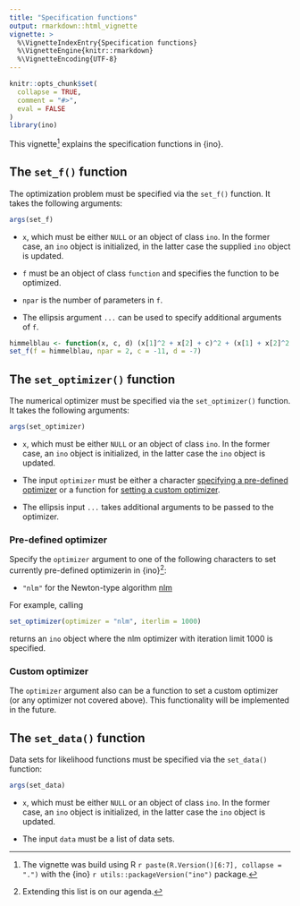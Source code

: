 ```yaml
---
title: "Specification functions"
output: rmarkdown::html_vignette
vignette: >
  %\VignetteIndexEntry{Specification functions}
  %\VignetteEngine{knitr::rmarkdown}
  %\VignetteEncoding{UTF-8}
---
```


```r
knitr::opts_chunk$set(
  collapse = TRUE,
  comment = "#>",
  eval = FALSE
)
library(ino)
```

This vignette^[The vignette was build using R `r paste(R.Version()[6:7], collapse = ".")` with the {ino} `r utils::packageVersion("ino")` package.] explains the specification functions in {ino}.

## The `set_f()` function

The optimization problem must be specified via the `set_f()` function. It takes the following arguments:

```r
args(set_f)
```

- `x`, which must be either `NULL` or an object of class `ino`. In the former case, an `ino` object is initialized, in the latter case the supplied `ino` object is updated.

- `f` must be an object of class `function` and specifies the function to be optimized.

- `npar` is the number of parameters in `f`.

- The ellipsis argument `...` can be used to specify additional arguments of `f`.

```r
himmelblau <- function(x, c, d) (x[1]^2 + x[2] + c)^2 + (x[1] + x[2]^2 + d)^2
set_f(f = himmelblau, npar = 2, c = -11, d = -7)
```

## The `set_optimizer()` function

The numerical optimizer must be specified via the `set_optimizer()` function. It takes the following arguments:

```r
args(set_optimizer)
```

- `x`, which must be either `NULL` or an object of class `ino`. In the former case, an `ino` object is initialized, in the latter case the `ino` object is updated.

- The input `optimizer` must be either a character [specifying a pre-defined optimizer](#pre-defined-optimizer) or a function for [setting a custom optimizer](#custom-optimizer). 

- The ellipsis input `...` takes additional arguments to be passed to the optimizer.

### Pre-defined optimizer

Specify the `optimizer` argument to one of the following characters to set currently pre-defined optimizerin in {ino}^[Extending this list is on our agenda.]:

- `"nlm"` for the Newton-type algorithm [nlm](https://stat.ethz.ch/R-manual/R-devel/library/stats/html/nlm.html)

For example, calling

```r
set_optimizer(optimizer = "nlm", iterlim = 1000)
```

returns an `ino` object where the nlm optimizer with iteration limit 1000 is specified.

### Custom optimizer

The `optimizer` argument also can be a function to set a custom optimizer (or any optimizer not covered above). This functionality will be implemented in the future.

## The `set_data()` function

Data sets for likelihood functions must be specified via the `set_data()` function:

```r
args(set_data)
```

- `x`, which must be either `NULL` or an object of class `ino`. In the former case, an `ino` object is initialized, in the latter case the `ino` object is updated.

- The input `data` must be a list of data sets. 
